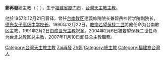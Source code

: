{{Blpunsourced|time=2020-04-24T03:10:11+00:00}}
{{Infobox Christian leader
| type = archbishop
| name   = 鄭再發<br>Joseph Cheng Tsai-fa
| title = [[天主教台北總教區|天主教台北總教區榮休總主教]]<br />[[天主教金門、馬祖宗座署理區|天主教金門、馬祖宗座署理區榮休宗座署理]]
| image =
| image_size=
| image_caption  = 
| birth_date = {{birth date and age|1932|7|4}}
| birth_place = {{ROC|福建省}}[[廈門市|廈門市]]
| nationality={{ROC}}
| occupation     = 
| ordination = 1957年12月21日
| consecration = 1991年2月2日
}}
'''鄭再發'''總主教（{{lang-en|Archbishop Joseph Cheng Tsai-fa}}；{{bd|1932年|7月4日|||catIdx=Zheng鄭}}），生于[[福建省|福建省]][[厦门市|厦门市]]，[[台灣|台灣]][[天主教|天主教]][[主教|主教]]。

他於1957年12月21日晋铎，曾任[[台南教区|台南教区]]達義修院院长兼碧岳神哲学院副院长，[[德光女子高级中学|德光女子高级中学]][[校长|校长]]。1990年12月22日，[[教宗若望保禄二世|教宗若望保禄二世]]將他任命为台南教区主教，1991年2月2日由[[成世光|成世光]][[主教|主教]]祝圣。2004年2月6日被若望保禄二世任命为[[天主教台北總教區|台北总教区总主教]]，2007年11月10日卸任总主教職務。

{{start box}}
{{s-rel|ca}}
{{s-before|[[成世光|成世光]]}}
{{s-title|[[天主教台南教區|天主教台南教區主教]]|1990年12月3日－2004年12月4日}}
{{s-after|[[林吉男|林吉男]]
}}
{{s-before|[[狄剛|狄剛]]}}
{{s-title|[[天主教台北總教區|天主教台北總教區總主教]]|2004年1月24日－2007年11月9日}}
{{s-after|[[洪山川|洪山川]]
}}
{{end box}}
{{天主教臺北總教區總主教}}
{{TW-bio-stub}}

[[Category:台灣天主教主教|Category:台灣天主教主教]]
[[Category:郑姓|Zai再發]]
[[Category:厦门人|Zh鄭]]
[[Category:總主教|Category:總主教]]
[[Category:福建裔台灣人|Category:福建裔台灣人]]